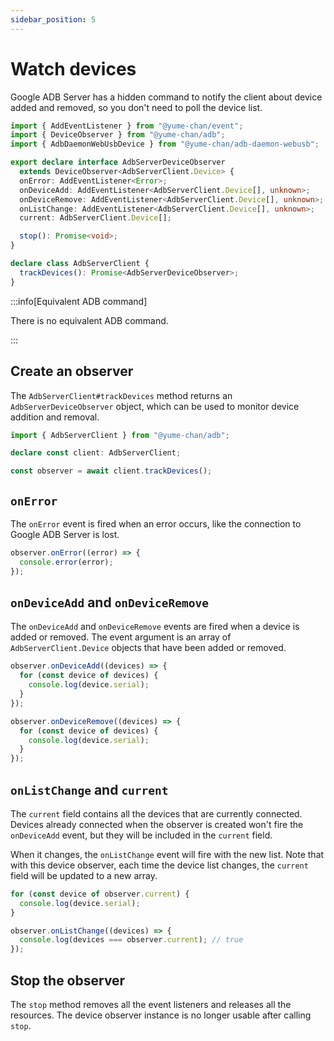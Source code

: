 ```yaml
---
sidebar_position: 5
---
```


# Watch devices

Google ADB Server has a hidden command to notify the client about device added and removed, so you don't need to poll the device list.

```ts
import { AddEventListener } from "@yume-chan/event";
import { DeviceObserver } from "@yume-chan/adb";
import { AdbDaemonWebUsbDevice } from "@yume-chan/adb-daemon-webusb";

export declare interface AdbServerDeviceObserver
  extends DeviceObserver<AdbServerClient.Device> {
  onError: AddEventListener<Error>;
  onDeviceAdd: AddEventListener<AdbServerClient.Device[], unknown>;
  onDeviceRemove: AddEventListener<AdbServerClient.Device[], unknown>;
  onListChange: AddEventListener<AdbServerClient.Device[], unknown>;
  current: AdbServerClient.Device[];

  stop(): Promise<void>;
}

declare class AdbServerClient {
  trackDevices(): Promise<AdbServerDeviceObserver>;
}
```

:::info[Equivalent ADB command]

There is no equivalent ADB command.

:::

## Create an observer

The `AdbServerClient#trackDevices` method returns an `AdbServerDeviceObserver` object, which can be used to monitor device addition and removal.

```ts transpile
import { AdbServerClient } from "@yume-chan/adb";

declare const client: AdbServerClient;

const observer = await client.trackDevices();
```

## `onError`

The `onError` event is fired when an error occurs, like the connection to Google ADB Server is lost.

```ts transpile
observer.onError((error) => {
  console.error(error);
});
```

## `onDeviceAdd` and `onDeviceRemove`

The `onDeviceAdd` and `onDeviceRemove` events are fired when a device is added or removed. The event argument is an array of `AdbServerClient.Device` objects that have been added or removed.

```ts transpile
observer.onDeviceAdd((devices) => {
  for (const device of devices) {
    console.log(device.serial);
  }
});

observer.onDeviceRemove((devices) => {
  for (const device of devices) {
    console.log(device.serial);
  }
});
```

## `onListChange` and `current`

The `current` field contains all the devices that are currently connected. Devices already connected when the observer is created won't fire the `onDeviceAdd` event, but they will be included in the `current` field.

When it changes, the `onListChange` event will fire with the new list. Note that with this device observer, each time the device list changes, the `current` field will be updated to a new array.

```ts transpile
for (const device of observer.current) {
  console.log(device.serial);
}

observer.onListChange((devices) => {
  console.log(devices === observer.current); // true
});
```

## Stop the observer

The `stop` method removes all the event listeners and releases all the resources. The device observer instance is no longer usable after calling `stop`.
